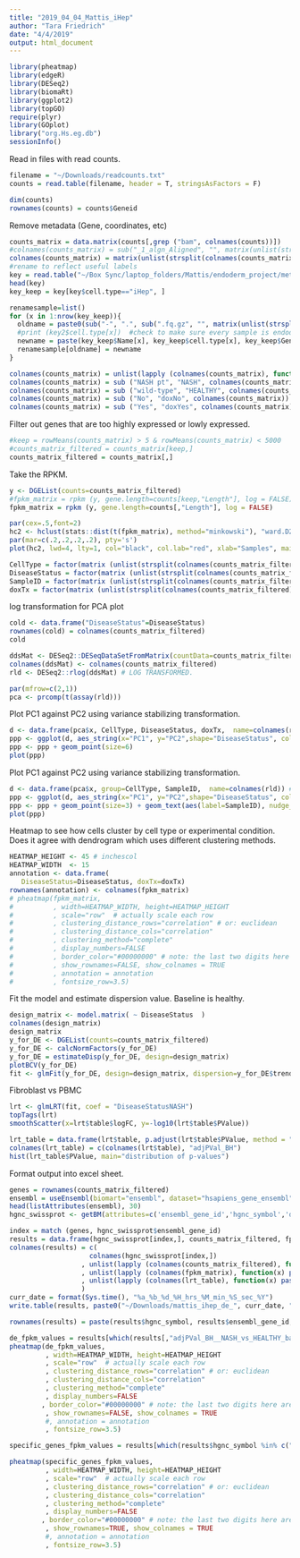 ```yaml
---
title: "2019_04_04_Mattis_iHep"
author: "Tara Friedrich"
date: "4/4/2019"
output: html_document
---
```


```r
library(pheatmap)
library(edgeR)
library(DESeq2)
library(biomaRt)
library(ggplot2)
library(topGO)
require(plyr)
library(GOplot)
library("org.Hs.eg.db")
sessionInfo()
```

Read in files with read counts.  
```r
filename = "~/Downloads/readcounts.txt"
counts = read.table(filename, header = T, stringsAsFactors = F) 

dim(counts)
rownames(counts) = counts$Geneid

```

Remove metadata (Gene, coordinates, etc)
```r
counts_matrix = data.matrix(counts[,grep ("bam", colnames(counts))])
#colnames(counts_matrix) = sub("_1_algn_Aligned", "", matrix(unlist(strsplit(colnames(counts_matrix), "\\.")), byrow =T, ncol=6)[,3])
colnames(counts_matrix) = matrix(unlist(strsplit(colnames(counts_matrix), "algn.")), byrow =T, ncol=3)[,2]
#rename to reflect useful labels 
key = read.table("~/Box Sync/laptop_folders/Mattis/endoderm_project/metadata_Aras_Mattis_2018_08_01v3.txt", header = T, stringsAsFactors = F, fill=T, sep="\t")
head(key)
key_keep = key[key$cell.type=="iHep", ]

renamesample=list()
for (x in 1:nrow(key_keep)){
  oldname = paste0(sub("-", ".", sub(".fq.gz", "", matrix(unlist(strsplit( key_keep$Location[x], "/")), byrow=T, ncol=7)[,7])), "_")
  #print (key2$cell.type[x])  #check to make sure every sample is endoderm 
  newname = paste(key_keep$Name[x], key_keep$cell.type[x], key_keep$Genotype[x], key_keep$dox.treatment[x], sep="_")
  renamesample[oldname] = newname
}

colnames(counts_matrix) = unlist(lapply (colnames(counts_matrix), function(x) renamesample[[x]]))
colnames(counts_matrix) = sub ("NASH pt", "NASH", colnames(counts_matrix))
colnames(counts_matrix) = sub ("wild-type", "HEALTHY", colnames(counts_matrix))
colnames(counts_matrix) = sub ("No", "doxNo", colnames(counts_matrix))
colnames(counts_matrix) = sub ("Yes", "doxYes", colnames(counts_matrix))
```

Filter out genes that are too highly expressed or lowly expressed. 
```r
#keep = rowMeans(counts_matrix) > 5 & rowMeans(counts_matrix) < 5000 
#counts_matrix_filtered = counts_matrix[keep,]
counts_matrix_filtered = counts_matrix[,]
```
Take the RPKM.
```r
y <- DGEList(counts=counts_matrix_filtered)
#fpkm_matrix = rpkm (y, gene.length=counts[keep,"Length"], log = FALSE)
fpkm_matrix = rpkm (y, gene.length=counts[,"Length"], log = FALSE)
```

```r
par(cex=.5,font=2)
hc2 <- hclust(stats::dist(t(fpkm_matrix), method="minkowski"), "ward.D2")
par(mar=c(.2,.2,.2,.2), pty='s')
plot(hc2, lwd=4, lty=1, col="black", col.lab="red", xlab="Samples", main="Samples clustered by FPKM using Ward's clustering & Euclidean distance")

```
```r
CellType = factor(matrix (unlist(strsplit(colnames(counts_matrix_filtered), "_")), byrow=T, ncol=4)[,2])
DiseaseStatus = factor(matrix (unlist(strsplit(colnames(counts_matrix_filtered), "_")), byrow=T, ncol=4)[,3], levels = c("HEALTHY","NASH"))
SampleID = factor(matrix (unlist(strsplit(colnames(counts_matrix_filtered), "_")), byrow=T, ncol=4)[,1])
doxTx = factor(matrix (unlist(strsplit(colnames(counts_matrix_filtered), "_")), byrow=T, ncol=4)[,4], levels = c("doxNo","doxYes"))
```

log transformation for PCA plot 
```r
cold <- data.frame("DiseaseStatus"=DiseaseStatus) 
rownames(cold) = colnames(counts_matrix_filtered)
cold

ddsMat <- DESeq2::DESeqDataSetFromMatrix(countData=counts_matrix_filtered, colData=cold, design=~DiseaseStatus );
colnames(ddsMat) <- colnames(counts_matrix_filtered)
rld <- DESeq2::rlog(ddsMat) # LOG TRANSFORMED.

```

```r
par(mfrow=c(2,1))
pca <- prcomp(t(assay(rld)))
```

Plot PC1 against PC2 using variance stabilizing transformation. 
```r
d <- data.frame(pca$x, CellType, DiseaseStatus, doxTx,  name=colnames(rld)) # returns PC1, PC2, ... PC8... etc
ppp <- ggplot(d, aes_string(x="PC1", y="PC2",shape="DiseaseStatus", color="doxTx"))
ppp <- ppp + geom_point(size=6)
plot(ppp)
```


Plot PC1 against PC2 using variance stabilizing transformation. 
```r
d <- data.frame(pca$x, group=CellType, SampleID,  name=colnames(rld)) # returns PC1, PC2, ... PC8... etc
ppp <- ggplot(d, aes_string(x="PC1", y="PC2",shape="DiseaseStatus", color="doxTx"))
ppp <- ppp + geom_point(size=3) + geom_text(aes(label=SampleID), nudge_y=6)
plot(ppp)
```


Heatmap to see how cells cluster by cell type or experimental condition. Does it agree with dendrogram which uses different clustering methods. 
```r
HEATMAP_HEIGHT <- 45 # inchescol
HEATMAP_WIDTH  <- 15
annotation <- data.frame(
   DiseaseStatus=DiseaseStatus, doxTx=doxTx)
rownames(annotation) <- colnames(fpkm_matrix)
# pheatmap(fpkm_matrix,
#          , width=HEATMAP_WIDTH, height=HEATMAP_HEIGHT
#          , scale="row"  # actually scale each row
#          , clustering_distance_rows="correlation" # or: euclidean
#          , clustering_distance_cols="correlation"
#          , clustering_method="complete"
#          , display_numbers=FALSE
#          , border_color="#00000000" # note: the last two digits here are the alpha channel/ transparency
#          , show_rownames=FALSE, show_colnames = TRUE
#          , annotation = annotation
#          , fontsize_row=3.5)
```
Fit the model and estimate dispersion value. Baseline is healthy.  
```r
design_matrix <- model.matrix( ~ DiseaseStatus  )
colnames(design_matrix)
design_matrix
y_for_DE <- DGEList(counts=counts_matrix_filtered)
y_for_DE <- calcNormFactors(y_for_DE)
y_for_DE = estimateDisp(y_for_DE, design=design_matrix) 
plotBCV(y_for_DE)
fit <- glmFit(y_for_DE, design=design_matrix, dispersion=y_for_DE$trended.dispersion)
```

Fibroblast vs PBMC 
```r
lrt <- glmLRT(fit, coef = "DiseaseStatusNASH")
topTags(lrt)
smoothScatter(x=lrt$table$logFC, y=-log10(lrt$table$PValue))
```

 
```r
lrt_table = data.frame(lrt$table, p.adjust(lrt$table$PValue, method = "BH"))
colnames(lrt_table) = c(colnames(lrt$table), "adjPVal_BH")
hist(lrt_table$PValue, main="distribution of p-values") 
```




Format output into excel sheet. 
```r
genes = rownames(counts_matrix_filtered)
ensembl = useEnsembl(biomart="ensembl", dataset="hsapiens_gene_ensembl",host="www.ensembl.org")
head(listAttributes(ensembl), 30)
hgnc_swissprot <- getBM(attributes=c('ensembl_gene_id','hgnc_symbol','description'),filters = 'ensembl_gene_id',  values = genes , mart = ensembl)

index = match (genes, hgnc_swissprot$ensembl_gene_id)
results = data.frame(hgnc_swissprot[index,], counts_matrix_filtered, fpkm_matrix, lrt_table)
colnames(results) = c(
                    colnames(hgnc_swissprot[index,])
                  , unlist(lapply (colnames(counts_matrix_filtered), function(x) paste(x, "counts", sep="_")))
                  , unlist(lapply (colnames(fpkm_matrix), function(x) paste(x, "fpkm", sep="_")))
                  , unlist(lapply (colnames(lrt_table), function(x) paste(x, "_NASH_vs_HEALTHY_baseline", sep="_")))
                  )
curr_date = format(Sys.time(), "%a_%b_%d_%H_hrs_%M_min_%S_sec_%Y")
write.table(results, paste0("~/Downloads/mattis_ihep_de_", curr_date, ".xls"), row.names=rownames(counts_matrix_filtered), col.names=NA, sep="\t")

```


```r
rownames(results) = paste(results$hgnc_symbol, results$ensembl_gene_id, seq(1, nrow(results)), sep="_")

de_fpkm_values = results[which(results[,"adjPVal_BH__NASH_vs_HEALTHY_baseline"] <=0.05), grep ("_fpkm", colnames(results))]
pheatmap(de_fpkm_values,
         , width=HEATMAP_WIDTH, height=HEATMAP_HEIGHT
         , scale="row"  # actually scale each row
         , clustering_distance_rows="correlation" # or: euclidean
         , clustering_distance_cols="correlation"
         , clustering_method="complete"
         , display_numbers=FALSE
        , border_color="#00000000" # note: the last two digits here are the alpha channel/ transparency
         , show_rownames=FALSE, show_colnames = TRUE
         #, annotation = annotation
         , fontsize_row=3.5)

specific_genes_fpkm_values = results[which(results$hgnc_symbol %in% c("APOB","MTTP","PLTP","TM6SF2","PNPLA3","APOBEC1","APOE")), grep ("_fpkm", colnames(results))]

pheatmap(specific_genes_fpkm_values,
         , width=HEATMAP_WIDTH, height=HEATMAP_HEIGHT
         , scale="row"  # actually scale each row
         , clustering_distance_rows="correlation" # or: euclidean
         , clustering_distance_cols="correlation"
         , clustering_method="complete"
         , display_numbers=FALSE
        , border_color="#00000000" # note: the last two digits here are the alpha channel/ transparency
         , show_rownames=TRUE, show_colnames = TRUE
         #, annotation = annotation
         , fontsize_row=3.5)
```
